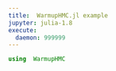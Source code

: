 ```yaml
---
title:  WarmupHMC.jl example
jupyter: julia-1.8
execute:
  daemon: 999999
---
```


```julia
using  WarmupHMC

```